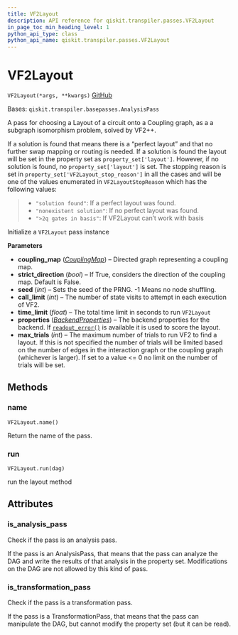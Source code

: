 ```yaml
---
title: VF2Layout
description: API reference for qiskit.transpiler.passes.VF2Layout
in_page_toc_min_heading_level: 1
python_api_type: class
python_api_name: qiskit.transpiler.passes.VF2Layout
---
```


# VF2Layout

<span id="qiskit.transpiler.passes.VF2Layout" />

`VF2Layout(*args, **kwargs)` [GitHub](https://github.com/qiskit/qiskit/tree/stable/0.19/qiskit/transpiler/passes/layout/vf2_layout.py "view source code")

Bases: `qiskit.transpiler.basepasses.AnalysisPass`

A pass for choosing a Layout of a circuit onto a Coupling graph, as a a subgraph isomorphism problem, solved by VF2++.

If a solution is found that means there is a “perfect layout” and that no further swap mapping or routing is needed. If a solution is found the layout will be set in the property set as `property_set['layout']`. However, if no solution is found, no `property_set['layout']` is set. The stopping reason is set in `property_set['VF2Layout_stop_reason']` in all the cases and will be one of the values enumerated in `VF2LayoutStopReason` which has the following values:

> *   `"solution found"`: If a perfect layout was found.
> *   `"nonexistent solution"`: If no perfect layout was found.
> *   `">2q gates in basis"`: If VF2Layout can’t work with basis

Initialize a `VF2Layout` pass instance

**Parameters**

*   **coupling\_map** ([*CouplingMap*](qiskit.transpiler.CouplingMap "qiskit.transpiler.CouplingMap")) – Directed graph representing a coupling map.
*   **strict\_direction** (*bool*) – If True, considers the direction of the coupling map. Default is False.
*   **seed** (*int*) – Sets the seed of the PRNG. -1 Means no node shuffling.
*   **call\_limit** (*int*) – The number of state visits to attempt in each execution of VF2.
*   **time\_limit** (*float*) – The total time limit in seconds to run `VF2Layout`
*   **properties** ([*BackendProperties*](qiskit.providers.models.BackendProperties "qiskit.providers.models.BackendProperties")) – The backend properties for the backend. If [`readout_error()`](qiskit.providers.models.BackendProperties#readout_error "qiskit.providers.models.BackendProperties.readout_error") is available it is used to score the layout.
*   **max\_trials** (*int*) – The maximum number of trials to run VF2 to find a layout. If this is not specified the number of trials will be limited based on the number of edges in the interaction graph or the coupling graph (whichever is larger). If set to a value \<= 0 no limit on the number of trials will be set.

## Methods

### name

<span id="qiskit.transpiler.passes.VF2Layout.name" />

`VF2Layout.name()`

Return the name of the pass.

### run

<span id="qiskit.transpiler.passes.VF2Layout.run" />

`VF2Layout.run(dag)`

run the layout method

## Attributes

<span id="qiskit.transpiler.passes.VF2Layout.is_analysis_pass" />

### is\_analysis\_pass

Check if the pass is an analysis pass.

If the pass is an AnalysisPass, that means that the pass can analyze the DAG and write the results of that analysis in the property set. Modifications on the DAG are not allowed by this kind of pass.

<span id="qiskit.transpiler.passes.VF2Layout.is_transformation_pass" />

### is\_transformation\_pass

Check if the pass is a transformation pass.

If the pass is a TransformationPass, that means that the pass can manipulate the DAG, but cannot modify the property set (but it can be read).

